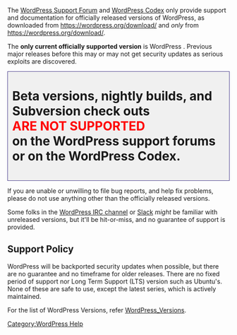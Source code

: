 The [https://wordpress.org/support/ WordPress Support Forum] and [[Main Page|WordPress Codex]] only provide support and documentation for officially released versions of WordPress, as downloaded from https://wordpress.org/download/ and <em>only</em> from https://wordpress.org/download/.  

The '''only current officially supported version''' is WordPress {{Template:CurrentVersion}}. Previous major releases before this may or may not get security updates as serious exploits are discovered.

<div style="font-size:2em; text-decoration:none; font-weight:bold; padding: 10px; margin: 10px 0px 5px; background-color: #f0f0f0; border: 1px solid darkslateblue"><p align="center">Beta versions, nightly builds, and Subversion check outs<br /><span style="color: red">ARE NOT SUPPORTED</span><br />on the WordPress support forums or on the WordPress Codex.</p></div>

If you are unable or unwilling to file bug reports, and help fix problems, please do not use anything other than the officially released versions.

Some folks in the [[WordPress_IRC_Live_Help|WordPress IRC channel]] or [https://make.wordpress.org/chat/ Slack] ''might'' be familiar with unreleased versions, but it'll be hit-or-miss, and no guarantee of support is provided.

== Support Policy ==

WordPress will be backported security updates when possible, but there are no guarantee and no timeframe for older releases. There are no fixed period of support nor Long Term Support (LTS) version such as Ubuntu's. None of these are safe to use, except the latest series, which is actively maintained.

For the list of WordPress Versions, refer [[WordPress_Versions]].

[[Category:WordPress Help]]